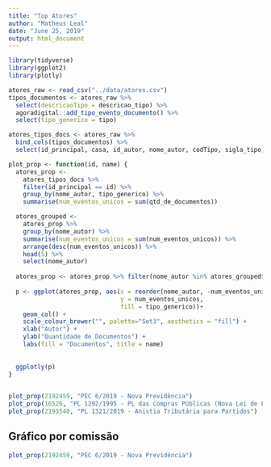```yaml
---
title: "Top Atores"
author: "Matheus Leal"
date: "June 25, 2019"
output: html_document
---
```


```r
library(tidyverse)
library(ggplot2)
library(plotly)
```

```r
atores_raw <- read_csv("../data/atores.csv")
tipos_documentos <- atores_raw %>%
  select(descricaoTipo = descricao_tipo) %>%
  agoradigital::add_tipo_evento_documento() %>% 
  select(tipo_generico = tipo)

atores_tipos_docs <- atores_raw %>% 
  bind_cols(tipos_documentos) %>% 
  select(id_principal, casa, id_autor, nome_autor, codTipo, sigla_tipo, descricao_tipo, tipo_generico, qtd_de_documentos)


```

```r
plot_prop <- function(id, name) {
  atores_prop <- 
    atores_tipos_docs %>% 
    filter(id_principal == id) %>% 
    group_by(nome_autor, tipo_generico) %>% 
    summarise(num_eventos_unicos = sum(qtd_de_documentos))

  atores_grouped <- 
    atores_prop %>% 
    group_by(nome_autor) %>% 
    summarise(num_eventos_unicos = sum(num_eventos_unicos)) %>% 
    arrange(desc(num_eventos_unicos)) %>% 
    head(5) %>% 
    select(nome_autor)
  
  atores_prop <- atores_prop %>% filter(nome_autor %in% atores_grouped$nome_autor)
  
  p <- ggplot(atores_prop, aes(x = reorder(nome_autor, -num_eventos_unicos, sum),
                               y = num_eventos_unicos,
                               fill = tipo_generico))+
    geom_col() + 
    scale_colour_brewer("", palette="Set3", aesthetics = "fill") +
    xlab("Autor") +
    ylab("Quantidade de Documentos") +
    labs(fill = "Documentos", title = name)
    
  
  ggplotly(p)
}
  

```

```r
plot_prop(2192459, "PEC 6/2019 - Nova Previdência") 
plot_prop(16526, "PL 1292/1995 - PL das Compras Públicas (Nova Lei de Licitações)")
plot_prop(2193540, "PL 1321/2019 - Anistia Tributária para Partidos")
```


## Gráfico por comissão
```r
plot_prop(2192459, "PEC 6/2019 - Nova Previdência")
```

